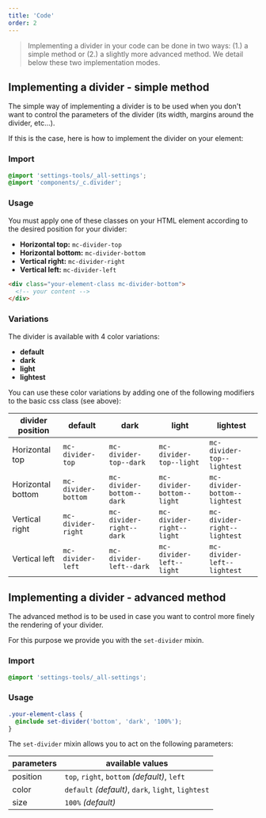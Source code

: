 ```yaml
---
title: 'Code'
order: 2
---
```


> Implementing a divider in your code can be done in two ways: (1.) a simple method or (2.) a slightly more advanced method. We detail below these two implementation modes.

## Implementing a divider - simple method

The simple way of implementing a divider is to be used when you don't want to control the parameters of the divider (its width, margins around the divider, etc...).

If this is the case, here is how to implement the divider on your element:

### Import

```scss
@import 'settings-tools/_all-settings';
@import 'components/_c.divider';
```

### Usage

You must apply one of these classes on your HTML element according to the desired position for your divider:

- **Horizontal top:** `mc-divider-top`
- **Horizontal bottom:** `mc-divider-bottom`
- **Vertical right:** `mc-divider-right`
- **Vertical left:** `mc-divider-left`

```html
<div class="your-element-class mc-divider-bottom">
  <!-- your content -->
</div>
```

<Preview path="default" />

### Variations

The divider is available with 4 color variations:

- **default**
- **dark**
- **light**
- **lightest**

You can use these color variations by adding one of the following modifiers to the basic css class (see above):

| divider position  | default             | dark                      | light                      | lightest                      |
| ----------------- | ------------------- | ------------------------- | -------------------------- | ----------------------------- |
| Horizontal top    | `mc-divider-top`    | `mc-divider-top--dark`    | `mc-divider-top--light`    | `mc-divider-top--lightest`    |
| Horizontal bottom | `mc-divider-bottom` | `mc-divider-bottom--dark` | `mc-divider-bottom--light` | `mc-divider-bottom--lightest` |
| Vertical right    | `mc-divider-right`  | `mc-divider-right--dark`  | `mc-divider-right--light`  | `mc-divider-right--lightest`  |
| Vertical left     | `mc-divider-left`   | `mc-divider-left--dark`   | `mc-divider-left--light`   | `mc-divider-left--lightest`   |

<Preview path="all-variations" />

## Implementing a divider - advanced method

The advanced method is to be used in case you want to control more finely the rendering of your divider.

For this purpose we provide you with the `set-divider` mixin.

### Import

```scss
@import 'settings-tools/_all-settings';
```

### Usage

```scss
.your-element-class {
  @include set-divider('bottom', 'dark', '100%');
}
```

The `set-divider` mixin allows you to act on the following parameters:

| parameters | available values                                   |
| ---------- | -------------------------------------------------- |
| position   | `top`, `right`, `bottom` _(default)_, `left`       |
| color      | `default` _(default)_, `dark`, `light`, `lightest` |
| size       | `100%` _(default)_                                 |

<br />
<Preview path="advanced" />
